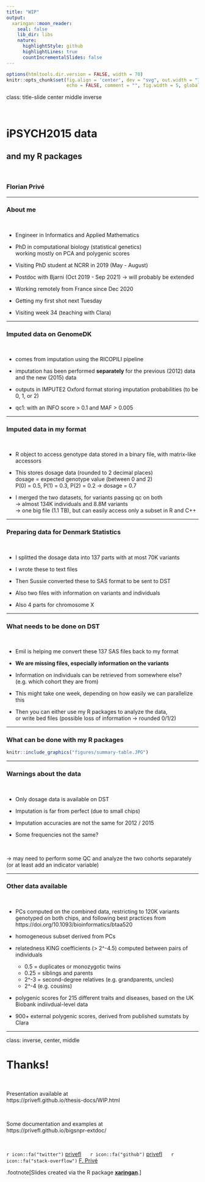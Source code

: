 ```yaml
---
title: "WIP"
output:
  xaringan::moon_reader:
    seal: false
    lib_dir: libs
    nature:
      highlightStyle: github
      highlightLines: true
      countIncrementalSlides: false
---
```


```r
options(htmltools.dir.version = FALSE, width = 70)
knitr::opts_chunk$set(fig.align = 'center', dev = "svg", out.width = "70%",
                      echo = FALSE, comment = "", fig.width = 5, global.par = TRUE)
```

class: title-slide center middle inverse

<br>

# iPSYCH2015 data 

## and my R packages

<br>

### Florian Privé

---

### About me

<br>

- Engineer in Informatics and Applied Mathematics

- PhD in computational biology (statistical genetics)    
working mostly on PCA and polygenic scores

- Visiting PhD student at NCRR in 2019 (May - August)

- Postdoc with Bjarni (Oct 2019 - Sep 2021) -> will probably be extended

- Working remotely from France since Dec 2020

- Getting my first shot next Tuesday

- Visiting week 34 (teaching with Clara)

---

### Imputed data on GenomeDK

<br>

- comes from imputation using the RICOPILI pipeline

- imputation has been performed **separately** for the previous (2012) data and the new (2015) data 

- outputs in IMPUTE2 Oxford format storing imputation probabilities (to be 0, 1, or 2)

- qc1: with an INFO score > 0.1 and MAF > 0.005

---

### Imputed data in my format

<br>

- R object to access genotype data stored in a binary file, with matrix-like accessors

- This stores dosage data (rounded to 2 decimal places)    
dosage = expected genotype value (between 0 and 2)    
P(0) = 0.5, P(1) = 0.3, P(2) = 0.2 -> dosage = 0.7

- I merged the two datasets, for variants passing qc on both    
-> almost 134K individuals and 8.8M variants    
-> one big file (1.1 TB), but can easily access only a subset in R and C++

---

### Preparing data for Denmark Statistics

<br>

- I splitted the dosage data into 137 parts with at most 70K variants

- I wrote these to text files

- Then Sussie converted these to SAS format to be sent to DST

- Also two files with information on variants and individuals

- Also 4 parts for chromosome X

---

### What needs to be done on DST

<br>

- Emil is helping me convert these 137 SAS files back to my format

- **We are missing files, especially information on the variants**    

- Information on individuals can be retrieved from somewhere else?    
(e.g. which cohort they are from)

- This might take one week, depending on how easily we can parallelize this

- Then you can either use my R packages to analyze the data,    
or write bed files (possible loss of information -> rounded 0/1/2)


---

### What can be done with my R packages

```r
knitr::include_graphics("figures/summary-table.JPG")
```

---

### Warnings about the data

<br>

- Only dosage data is available on DST

- Imputation is far from perfect (due to small chips)

- Imputation accuracies are not the same for 2012 / 2015

- Some frequencies not the same?

<br>

-> may need to perform some QC and analyze the two cohorts separately (or at least add an indicator variable)

---

### Other data available

<br>

- PCs computed on the combined data, restricting to 120K variants genotyped on both chips, and following best practices from https://doi.org/10.1093/bioinformatics/btaa520

- homogeneous subset derived from PCs

- relatedness KING coefficients (> 2^-4.5) computed between pairs of individuals
    - 0.5 = duplicates or monozygotic twins
    - 0.25 = siblings and parents
    - 2^-3 = second-degree relatives (e.g. grandparents, uncles)
    - 2^-4 (e.g. cousins)

- polygenic scores for 215 different traits and diseases, based on the UK Biobank indiivdual-level data

- 900+ external polygenic scores, derived from published sumstats by Clara

---

class: inverse, center, middle

# Thanks!

<br>

Presentation available at    
https://privefl.github.io/thesis-docs/WIP.html

<br>

Some documentation and examples at    
https://privefl.github.io/bigsnpr-extdoc/

<br>

`r icon::fa("twitter")` [privefl](https://twitter.com/privefl) &nbsp;&nbsp;&nbsp;&nbsp; `r icon::fa("github")` [privefl](https://github.com/privefl) &nbsp;&nbsp;&nbsp;&nbsp; `r icon::fa("stack-overflow")` [F. Privé](https://stackoverflow.com/users/6103040/f-priv%c3%a9)

.footnote[Slides created via the R package [**xaringan**](https://github.com/yihui/xaringan).]

